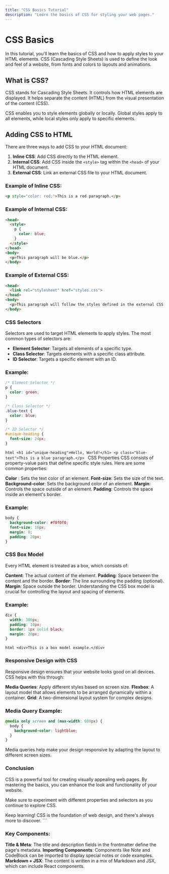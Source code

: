 ```yaml
---
title: "CSS Basics Tutorial"
description: "Learn the basics of CSS for styling your web pages."
---
```



# CSS Basics

In this tutorial, you'll learn the basics of CSS and how to apply styles to your HTML elements. CSS (Cascading Style Sheets) is used to define the look and feel of a website, from fonts and colors to layouts and animations.

## What is CSS?

CSS stands for Cascading Style Sheets. It controls how HTML elements are displayed. It helps separate the content (HTML) from the visual presentation of the content (CSS).

<Note>
CSS enables you to style elements globally or locally. Global styles apply to all elements, while local styles only apply to specific elements.
</Note>

## Adding CSS to HTML

There are three ways to add CSS to your HTML document:

1. **Inline CSS**: Add CSS directly to the HTML element.
2. **Internal CSS**: Add CSS inside the `<style>` tag within the `<head>` of your HTML document.
3. **External CSS**: Link an external CSS file to your HTML document.

### Example of Inline CSS:

```html
<p style="color: red;">This is a red paragraph.</p>
```
### Example of Internal CSS:
```html
<head>
  <style>
    p {
      color: blue;
    }
  </style>
</head>
<body>
  <p>This paragraph will be blue.</p>
</body>
```
### Example of External CSS:
```html
<head>
  <link rel="stylesheet" href="styles.css">
</head>
<body>
  <p>This paragraph will follow the styles defined in the external CSS file.</p>
</body>
```
### CSS Selectors
Selectors are used to target HTML elements to apply styles. The most common types of selectors are:

- **Element Selector**: Targets all elements of a specific type.
- **Class Selector**: Targets elements with a specific class attribute.
- **ID Selector**: Targets a specific element with an ID.
### Example:
```css
/* Element Selector */
p {
  color: green;
}

/* Class Selector */
.blue-text {
  color: blue;
}

/* ID Selector */
#unique-heading {
  font-size: 24px;
}
```
<CodeBlock> ```html <h1 id="unique-heading">Hello, World!</h1> <p class="blue-text">This is a blue paragraph.</p> ``` </CodeBlock>
CSS Properties
CSS consists of property-value pairs that define specific style rules. Here are some common properties:

**Color** : Sets the text color of an element.
**Font-size**: Sets the size of the text.
**Background-color**: Sets the background color of an element.
**Margin**: Controls the space outside of an element.
**Padding**: Controls the space inside an element's border.
### Example:
```css
body {
  background-color: #f0f0f0;
  font-size: 16px;
  margin: 0;
  padding: 20px;
}
```
### CSS Box Model
Every HTML element is treated as a box, which consists of:

**Content**: The actual content of the element.
**Padding**: Space between the content and the border.
**Border**: The line surrounding the padding (optional).
**Margin**: Space outside the border.
<Note> Understanding the CSS box model is crucial for controlling the layout and spacing of elements. </Note>
### Example:
```css
div {
  width: 300px;
  padding: 10px;
  border: 1px solid black;
  margin: 20px;
}
```
<CodeBlock> ```html <div>This is a box model example.</div> ``` </CodeBlock>
### Responsive Design with CSS
Responsive design ensures that your website looks good on all devices. CSS helps with this through:

**Media Queries**: Apply different styles based on screen size.
**Flexbox**: A layout model that allows elements to be arranged dynamically within a container.
**Grid**: A two-dimensional layout system for complex designs.
### Media Query Example:
```css
@media only screen and (max-width: 600px) {
  body {
    background-color: lightblue;
  }
}
```
<Note> Media queries help make your design responsive by adapting the layout to different screen sizes. </Note>
### Conclusion
CSS is a powerful tool for creating visually appealing web pages. By mastering the basics, you can enhance the look and functionality of your website.

Make sure to experiment with different properties and selectors as you continue to explore CSS.

<Note> Keep learning! CSS is the foundation of web design, and there's always more to discover. </Note> ```
### Key Components:
**Title & Meta**: The title and description fields in the frontmatter define the page's metadata.
**Importing Components**: Components like Note and CodeBlock can be imported to display special notes or code examples.
**Markdown + JSX**: The content is written in a mix of Markdown and JSX, which can include React components.
